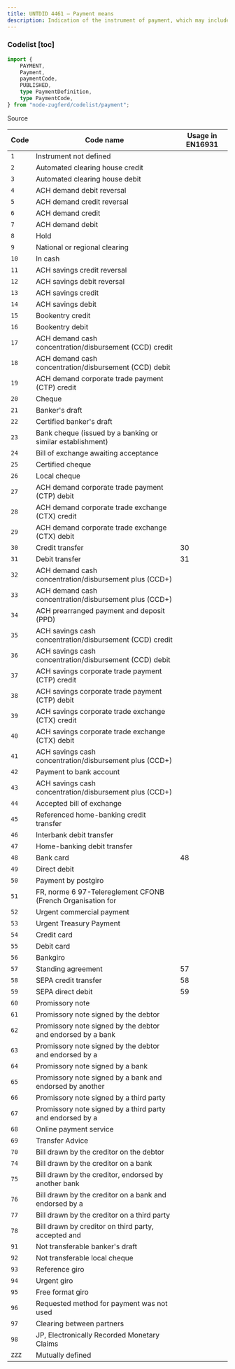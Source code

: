 ```yaml
---
title: UNTDID 4461 — Payment means
description: Indication of the instrument of payment, which may include a guarantee.
---
```


### Codelist [toc]

```ts
import {
	PAYMENT,
	Payment,
	paymentCode,
	PUBLISHED,
	type PaymentDefinition,
	type PaymentCode,
} from "node-zugferd/codelist/payment";

```

<div className="w-fit">
<Link href="https://github.com/jslno/node-zugferd/blob/main/packages/node-zugferd/scripts/codelists/payment/output.xml" rel="noreferrer noopener" target="_blank">
Source
</Link>
</div>

<table className="[&_*>_*]:mt-0! [&_*>_*]:mb-0!">
<colgroup>
<col />
<col />
<col />
</colgroup>
<thead>
<tr>
<th>
Code
</th>
<th>
Code name
</th>
<th>
Usage in EN16931
</th>
</tr>
</thead>
<tbody>
<tr>
<td>
<code>1</code>
</td>
<td>
Instrument not defined
</td>
<td>

</td>
</tr>
<tr>
<td>
<code>2</code>
</td>
<td>
Automated clearing house credit
</td>
<td>

</td>
</tr>
<tr>
<td>
<code>3</code>
</td>
<td>
Automated clearing house debit
</td>
<td>

</td>
</tr>
<tr>
<td>
<code>4</code>
</td>
<td>
ACH demand debit reversal
</td>
<td>

</td>
</tr>
<tr>
<td>
<code>5</code>
</td>
<td>
ACH demand credit reversal
</td>
<td>

</td>
</tr>
<tr>
<td>
<code>6</code>
</td>
<td>
ACH demand credit
</td>
<td>

</td>
</tr>
<tr>
<td>
<code>7</code>
</td>
<td>
ACH demand debit
</td>
<td>

</td>
</tr>
<tr>
<td>
<code>8</code>
</td>
<td>
Hold
</td>
<td>

</td>
</tr>
<tr>
<td>
<code>9</code>
</td>
<td>
National or regional clearing
</td>
<td>

</td>
</tr>
<tr>
<td>
<code>10</code>
</td>
<td>
In cash
</td>
<td>

</td>
</tr>
<tr>
<td>
<code>11</code>
</td>
<td>
ACH savings credit reversal
</td>
<td>

</td>
</tr>
<tr>
<td>
<code>12</code>
</td>
<td>
ACH savings debit reversal
</td>
<td>

</td>
</tr>
<tr>
<td>
<code>13</code>
</td>
<td>
ACH savings credit
</td>
<td>

</td>
</tr>
<tr>
<td>
<code>14</code>
</td>
<td>
ACH savings debit
</td>
<td>

</td>
</tr>
<tr>
<td>
<code>15</code>
</td>
<td>
Bookentry credit
</td>
<td>

</td>
</tr>
<tr>
<td>
<code>16</code>
</td>
<td>
Bookentry debit
</td>
<td>

</td>
</tr>
<tr>
<td>
<code>17</code>
</td>
<td>
ACH demand cash concentration/disbursement (CCD) credit
</td>
<td>

</td>
</tr>
<tr>
<td>
<code>18</code>
</td>
<td>
ACH demand cash concentration/disbursement (CCD) debit
</td>
<td>

</td>
</tr>
<tr>
<td>
<code>19</code>
</td>
<td>
ACH demand corporate trade payment (CTP) credit
</td>
<td>

</td>
</tr>
<tr>
<td>
<code>20</code>
</td>
<td>
Cheque
</td>
<td>

</td>
</tr>
<tr>
<td>
<code>21</code>
</td>
<td>
Banker's draft
</td>
<td>

</td>
</tr>
<tr>
<td>
<code>22</code>
</td>
<td>
Certified banker's draft
</td>
<td>

</td>
</tr>
<tr>
<td>
<code>23</code>
</td>
<td>
Bank cheque (issued by a banking or similar establishment)
</td>
<td>

</td>
</tr>
<tr>
<td>
<code>24</code>
</td>
<td>
Bill of exchange awaiting acceptance
</td>
<td>

</td>
</tr>
<tr>
<td>
<code>25</code>
</td>
<td>
Certified cheque
</td>
<td>

</td>
</tr>
<tr>
<td>
<code>26</code>
</td>
<td>
Local cheque
</td>
<td>

</td>
</tr>
<tr>
<td>
<code>27</code>
</td>
<td>
ACH demand corporate trade payment (CTP) debit
</td>
<td>

</td>
</tr>
<tr>
<td>
<code>28</code>
</td>
<td>
ACH demand corporate trade exchange (CTX) credit
</td>
<td>

</td>
</tr>
<tr>
<td>
<code>29</code>
</td>
<td>
ACH demand corporate trade exchange (CTX) debit
</td>
<td>

</td>
</tr>
<tr>
<td>
<code>30</code>
</td>
<td>
Credit transfer
</td>
<td>
30
</td>
</tr>
<tr>
<td>
<code>31</code>
</td>
<td>
Debit transfer
</td>
<td>
31
</td>
</tr>
<tr>
<td>
<code>32</code>
</td>
<td>
ACH demand cash concentration/disbursement plus (CCD+)
</td>
<td>

</td>
</tr>
<tr>
<td>
<code>33</code>
</td>
<td>
ACH demand cash concentration/disbursement plus (CCD+)
</td>
<td>

</td>
</tr>
<tr>
<td>
<code>34</code>
</td>
<td>
ACH prearranged payment and deposit (PPD)
</td>
<td>

</td>
</tr>
<tr>
<td>
<code>35</code>
</td>
<td>
ACH savings cash concentration/disbursement (CCD) credit
</td>
<td>

</td>
</tr>
<tr>
<td>
<code>36</code>
</td>
<td>
ACH savings cash concentration/disbursement (CCD) debit
</td>
<td>

</td>
</tr>
<tr>
<td>
<code>37</code>
</td>
<td>
ACH savings corporate trade payment (CTP) credit
</td>
<td>

</td>
</tr>
<tr>
<td>
<code>38</code>
</td>
<td>
ACH savings corporate trade payment (CTP) debit
</td>
<td>

</td>
</tr>
<tr>
<td>
<code>39</code>
</td>
<td>
ACH savings corporate trade exchange (CTX) credit
</td>
<td>

</td>
</tr>
<tr>
<td>
<code>40</code>
</td>
<td>
ACH savings corporate trade exchange (CTX) debit
</td>
<td>

</td>
</tr>
<tr>
<td>
<code>41</code>
</td>
<td>
ACH savings cash concentration/disbursement plus (CCD+)
</td>
<td>

</td>
</tr>
<tr>
<td>
<code>42</code>
</td>
<td>
Payment to bank account
</td>
<td>

</td>
</tr>
<tr>
<td>
<code>43</code>
</td>
<td>
ACH savings cash concentration/disbursement plus (CCD+)
</td>
<td>

</td>
</tr>
<tr>
<td>
<code>44</code>
</td>
<td>
Accepted bill of exchange
</td>
<td>

</td>
</tr>
<tr>
<td>
<code>45</code>
</td>
<td>
Referenced home-banking credit transfer
</td>
<td>

</td>
</tr>
<tr>
<td>
<code>46</code>
</td>
<td>
Interbank debit transfer
</td>
<td>

</td>
</tr>
<tr>
<td>
<code>47</code>
</td>
<td>
Home-banking debit transfer
</td>
<td>

</td>
</tr>
<tr>
<td>
<code>48</code>
</td>
<td>
Bank card
</td>
<td>
48
</td>
</tr>
<tr>
<td>
<code>49</code>
</td>
<td>
Direct debit
</td>
<td>

</td>
</tr>
<tr>
<td>
<code>50</code>
</td>
<td>
Payment by postgiro
</td>
<td>

</td>
</tr>
<tr>
<td>
<code>51</code>
</td>
<td>
FR, norme 6 97-Telereglement CFONB (French Organisation for
</td>
<td>

</td>
</tr>
<tr>
<td>
<code>52</code>
</td>
<td>
Urgent commercial payment
</td>
<td>

</td>
</tr>
<tr>
<td>
<code>53</code>
</td>
<td>
Urgent Treasury Payment
</td>
<td>

</td>
</tr>
<tr>
<td>
<code>54</code>
</td>
<td>
Credit card
</td>
<td>

</td>
</tr>
<tr>
<td>
<code>55</code>
</td>
<td>
Debit card
</td>
<td>

</td>
</tr>
<tr>
<td>
<code>56</code>
</td>
<td>
Bankgiro
</td>
<td>

</td>
</tr>
<tr>
<td>
<code>57</code>
</td>
<td>
Standing agreement
</td>
<td>
57
</td>
</tr>
<tr>
<td>
<code>58</code>
</td>
<td>
SEPA credit transfer
</td>
<td>
58
</td>
</tr>
<tr>
<td>
<code>59</code>
</td>
<td>
SEPA direct debit
</td>
<td>
59
</td>
</tr>
<tr>
<td>
<code>60</code>
</td>
<td>
Promissory note
</td>
<td>

</td>
</tr>
<tr>
<td>
<code>61</code>
</td>
<td>
Promissory note signed by the debtor
</td>
<td>

</td>
</tr>
<tr>
<td>
<code>62</code>
</td>
<td>
Promissory note signed by the debtor and endorsed by a bank
</td>
<td>

</td>
</tr>
<tr>
<td>
<code>63</code>
</td>
<td>
Promissory note signed by the debtor and endorsed by a
</td>
<td>

</td>
</tr>
<tr>
<td>
<code>64</code>
</td>
<td>
Promissory note signed by a bank
</td>
<td>

</td>
</tr>
<tr>
<td>
<code>65</code>
</td>
<td>
Promissory note signed by a bank and endorsed by another
</td>
<td>

</td>
</tr>
<tr>
<td>
<code>66</code>
</td>
<td>
Promissory note signed by a third party
</td>
<td>

</td>
</tr>
<tr>
<td>
<code>67</code>
</td>
<td>
Promissory note signed by a third party and endorsed by a
</td>
<td>

</td>
</tr>
<tr>
<td>
<code>68</code>
</td>
<td>
Online payment service
</td>
<td>

</td>
</tr>
<tr>
<td>
<code>69</code>
</td>
<td>
Transfer Advice
</td>
<td>

</td>
</tr>
<tr>
<td>
<code>70</code>
</td>
<td>
Bill drawn by the creditor on the debtor
</td>
<td>

</td>
</tr>
<tr>
<td>
<code>74</code>
</td>
<td>
Bill drawn by the creditor on a bank
</td>
<td>

</td>
</tr>
<tr>
<td>
<code>75</code>
</td>
<td>
Bill drawn by the creditor, endorsed by another bank
</td>
<td>

</td>
</tr>
<tr>
<td>
<code>76</code>
</td>
<td>
Bill drawn by the creditor on a bank and endorsed by a
</td>
<td>

</td>
</tr>
<tr>
<td>
<code>77</code>
</td>
<td>
Bill drawn by the creditor on a third party
</td>
<td>

</td>
</tr>
<tr>
<td>
<code>78</code>
</td>
<td>
Bill drawn by creditor on third party, accepted and
</td>
<td>

</td>
</tr>
<tr>
<td>
<code>91</code>
</td>
<td>
Not transferable banker's draft
</td>
<td>

</td>
</tr>
<tr>
<td>
<code>92</code>
</td>
<td>
Not transferable local cheque
</td>
<td>

</td>
</tr>
<tr>
<td>
<code>93</code>
</td>
<td>
Reference giro
</td>
<td>

</td>
</tr>
<tr>
<td>
<code>94</code>
</td>
<td>
Urgent giro
</td>
<td>

</td>
</tr>
<tr>
<td>
<code>95</code>
</td>
<td>
Free format giro
</td>
<td>

</td>
</tr>
<tr>
<td>
<code>96</code>
</td>
<td>
Requested method for payment was not used
</td>
<td>

</td>
</tr>
<tr>
<td>
<code>97</code>
</td>
<td>
Clearing between partners
</td>
<td>

</td>
</tr>
<tr>
<td>
<code>98</code>
</td>
<td>
JP, Electronically Recorded Monetary Claims
</td>
<td>

</td>
</tr>
<tr>
<td>
<code>ZZZ</code>
</td>
<td>
Mutually defined
</td>
<td>

</td>
</tr>
</tbody>
</table>
